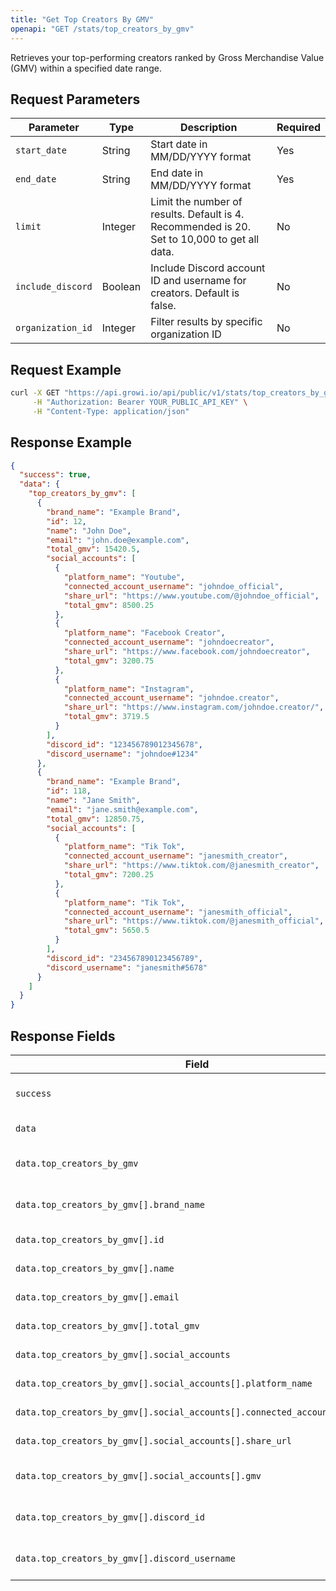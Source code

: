 ```yaml
---
title: "Get Top Creators By GMV"
openapi: "GET /stats/top_creators_by_gmv"
---
```


Retrieves your top-performing creators ranked by Gross Merchandise Value (GMV) within a specified date range.

## Request Parameters

| Parameter         | Type    | Description                                                                                  | Required |
| ----------------- | ------- | -------------------------------------------------------------------------------------------- | -------- |
| `start_date`      | String  | Start date in MM/DD/YYYY format                                                              | Yes      |
| `end_date`        | String  | End date in MM/DD/YYYY format                                                                | Yes      |
| `limit`           | Integer | Limit the number of results. Default is 4. Recommended is 20. Set to 10,000 to get all data. | No       |
| `include_discord` | Boolean | Include Discord account ID and username for creators. Default is false.                      | No       |
| `organization_id` | Integer | Filter results by specific organization ID                                                   | No       |

## Request Example

```bash
curl -X GET "https://api.growi.io/api/public/v1/stats/top_creators_by_gmv?start_date=01/01/2023&end_date=01/31/2023&limit=5&include_discord=true&organization_id=123" \
     -H "Authorization: Bearer YOUR_PUBLIC_API_KEY" \
     -H "Content-Type: application/json"
```

## Response Example

```json
{
  "success": true,
  "data": {
    "top_creators_by_gmv": [
      {
        "brand_name": "Example Brand",
        "id": 12,
        "name": "John Doe",
        "email": "john.doe@example.com",
        "total_gmv": 15420.5,
        "social_accounts": [
          {
            "platform_name": "Youtube",
            "connected_account_username": "johndoe_official",
            "share_url": "https://www.youtube.com/@johndoe_official",
            "total_gmv": 8500.25
          },
          {
            "platform_name": "Facebook Creator",
            "connected_account_username": "johndoecreator",
            "share_url": "https://www.facebook.com/johndoecreator",
            "total_gmv": 3200.75
          },
          {
            "platform_name": "Instagram",
            "connected_account_username": "johndoe.creator",
            "share_url": "https://www.instagram.com/johndoe.creator/",
            "total_gmv": 3719.5
          }
        ],
        "discord_id": "123456789012345678",
        "discord_username": "johndoe#1234"
      },
      {
        "brand_name": "Example Brand",
        "id": 118,
        "name": "Jane Smith",
        "email": "jane.smith@example.com",
        "total_gmv": 12850.75,
        "social_accounts": [
          {
            "platform_name": "Tik Tok",
            "connected_account_username": "janesmith_creator",
            "share_url": "https://www.tiktok.com/@janesmith_creator",
            "total_gmv": 7200.25
          },
          {
            "platform_name": "Tik Tok",
            "connected_account_username": "janesmith_official",
            "share_url": "https://www.tiktok.com/@janesmith_official",
            "total_gmv": 5650.5
          }
        ],
        "discord_id": "234567890123456789",
        "discord_username": "janesmith#5678"
      }
    ]
  }
}
```

## Response Fields

| Field                                                                     | Type        | Description                                             |
| ------------------------------------------------------------------------- | ----------- | ------------------------------------------------------- |
| `success`                                                                 | Boolean     | Indicates whether the request was successful            |
| `data`                                                                    | Object      | Container for the response data                         |
| `data.top_creators_by_gmv`                                                | Array       | Array of creator objects ranked by GMV                  |
| `data.top_creators_by_gmv[].brand_name`                                   | String      | Name of the brand the creator is associated with        |
| `data.top_creators_by_gmv[].id`                                           | Integer     | Unique identifier for the creator                       |
| `data.top_creators_by_gmv[].name`                                         | String      | Display name of the creator                             |
| `data.top_creators_by_gmv[].email`                                        | String      | Email address of the creator                            |
| `data.top_creators_by_gmv[].total_gmv`                                    | Number      | Total GMV generated by the creator                      |
| `data.top_creators_by_gmv[].social_accounts`                              | Array       | Array of connected social media accounts                |
| `data.top_creators_by_gmv[].social_accounts[].platform_name`              | String      | Name of the social media platform                       |
| `data.top_creators_by_gmv[].social_accounts[].connected_account_username` | String      | Username on the social media platform                   |
| `data.top_creators_by_gmv[].social_accounts[].share_url`                  | String      | Direct URL to the creator's profile                     |
| `data.top_creators_by_gmv[].social_accounts[].gmv`                        | Number      | GMV generated through this specific social account      |
| `data.top_creators_by_gmv[].discord_id`                                   | String/Null | Discord user ID (included when `include_discord=true`)  |
| `data.top_creators_by_gmv[].discord_username`                             | String/Null | Discord username (included when `include_discord=true`) |
